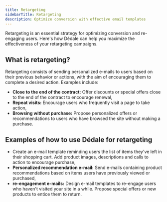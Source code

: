 ```yaml
---
title: Retargeting
sidebarTitle: Retargeting
description: Optimize conversion with effective email templates
---
```


Retargeting is an essential strategy for optimizing conversion and re-engaging users. Here's how Dédale can help you maximize the effectiveness of your retargeting campaigns.

## What is retargeting?

Retargeting consists of sending personalized e-mails to users based on their previous behavior or actions, with the aim of encouraging them to complete a desired action. Examples include:

- **Close to the end of the contract:** Offer discounts or special offers close to the end of the contract to encourage renewal,
- **Repeat visits:** Encourage users who frequently visit a page to take action,
- **Browsing without purchase:** Propose personalized offers or recommendations to users who have browsed the site without making a purchase.

## Examples of how to use Dédale for retargeting

- Create an e-mail template reminding users the list of items they've left in their shopping cart. Add product images, descriptions and calls to action to encourage purchase,
- **Personalized recommendation e-mail:** Send e-mails containing product recommendations based on items users have previously viewed or purchased,
- **re-engagement e-mails:** Design e-mail templates to re-engage users who haven't visited your site in a while. Propose special offers or new products to entice them to return.
